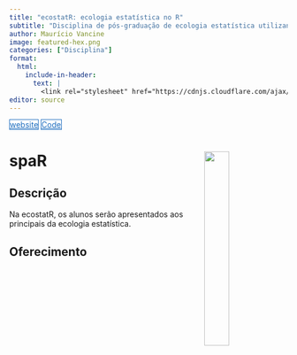 ```yaml
---
title: "ecostatR: ecologia estatística no R"
subtitle: "Disciplina de pós-graduação de ecologia estatística utilizando a linguagem R."
author: Maurício Vancine
image: featured-hex.png
categories: ["Disciplina"]
format:
  html:
    include-in-header: 
      text: |
        <link rel="stylesheet" href="https://cdnjs.cloudflare.com/ajax/libs/font-awesome/6.5.0/css/all.min.css">
editor: source
---
```


<div class="mt-4 d-flex flex-row flex-wrap gap-1 justify-content-left justify-content-sm-start" role="group" aria-label="Links">
  <a href="https://mauriciovancine.github.io/course-ecostatr" class="btn btn-custom text-capitalize" target="_blank"><i class="fas fa-link me-1"></i>website</a>
  <a href="https://github.com/mauriciovancine/course-ecostatr" class="btn btn-custom text-capitalize" target="_blank"><i class="fab fa-github me-1"></i>Code</a>
</div>

<style>
  .btn-custom {
    background-color: white;
    border: 1px solid #1c6cbe; /* Borda azul */
    color: #1c6cbe; /* Texto azul */
    transition: background-color 0.3s, color 0.3s;
  }
  .btn-custom:hover {
    background-color: #1c6cbe; /* Cor de fundo azul ao passar o mouse */
    color: white; /* Texto branco */
  }
</style>

# **spaR** <img src="featured-hex.png" align="right" width="30%" min-width="120px"/>

## Descrição

Na ecostatR, os alunos serão apresentados aos principais da ecologia estatística. 

## Oferecimento

